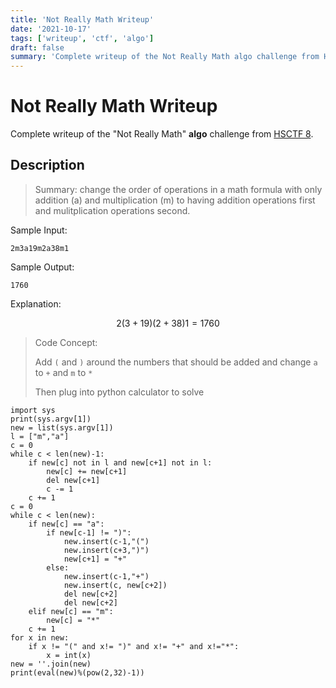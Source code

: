 ```yaml
---
title: 'Not Really Math Writeup'
date: '2021-10-17'
tags: ['writeup', 'ctf', 'algo']
draft: false
summary: 'Complete writeup of the Not Really Math algo challenge from HSCTF 8.'
---
```


# Not Really Math Writeup

Complete writeup of the "Not Really Math" **algo** challenge from [HSCTF 8](https://ctftime.org/event/1264/).

## Description

> Summary: change the order of operations in a math formula with only addition (a) and multiplication (m) to having addition operations first and mulitplication operations second.

Sample Input:

`2m3a19m2a38m1`

Sample Output:

`1760`

Explanation:

$$2(3+19)(2+38)1 = 1760$$


> Code Concept:
> 
> Add `(` and `)` around the numbers that should be added and change `a` to `+` and `m` to `*`
> 
> Then plug into python calculator to solve

```
import sys
print(sys.argv[1])
new = list(sys.argv[1])
l = ["m","a"]
c = 0
while c < len(new)-1:
    if new[c] not in l and new[c+1] not in l:
        new[c] += new[c+1]
        del new[c+1]
        c -= 1
    c += 1
c = 0
while c < len(new):
    if new[c] == "a":
        if new[c-1] != ")":
            new.insert(c-1,"(")
            new.insert(c+3,")")
            new[c+1] = "+"
        else:
            new.insert(c-1,"+")
            new.insert(c, new[c+2])
            del new[c+2]
            del new[c+2]
    elif new[c] == "m":
        new[c] = "*"
    c += 1
for x in new:
    if x != "(" and x!= ")" and x!= "+" and x!="*":
        x = int(x)
new = ''.join(new)
print(eval(new)%(pow(2,32)-1))
```